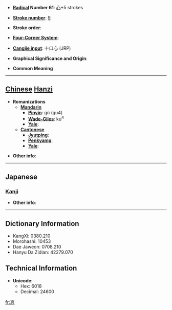 * '''[[Wiktionary:Chinese radical index| Radical]] Number 61''': [[Wiktionary:Chinese radical index 心|心]]+5 strokes

* '''[[Wiktionary:Chinese total strokes index|Stroke number]]''': [[Wiktionary:Chinese total strokes index 9|9]]

* '''Stroke order''': 

* '''[[Wiktionary:Chinese four corner index|Four-Corner System]]''': 

* '''[[Wiktionary:Chinese Cangjie index|Cangjie input]]''': 十口心 (JRP)

* '''Graphical Significance and Origin''': 

* '''Common Meaning'''

----

== [[Chinese]] [[Hanzi]] ==

* '''Romanizations'''
** '''[[Mandarin]]'''
*** '''[[Pinyin]]''': gù (gu4)
*** '''[[Wade-Giles]]''': ku<sup>4</sup>
*** '''[[Yale]]''': 
** '''[[Cantonese]]'''
*** '''[[Jyutping]]''':
*** '''[[Penkyamp]]''': 
*** '''[[Yale]]''': 

* '''Other info''': 

----

==Japanese==
===[[Kanji]]===
{{kanji|on readings=[[こ]] (ko), [[く]] (ku)
|kun readings=[[かため]] (katame), [[かたく]] (kataku)
}}

* '''Other info''':  

----

== Dictionary Information ==

* KangXi: 0380.210
* Morohashi: 10453
* Dae Jaweon: 0708.210
* Hanyu Da Zidian: 42279.070

== Technical Information ==

* '''Unicode''':
** Hex: 6018
** Decimal: 24600

[[fr:怘]]